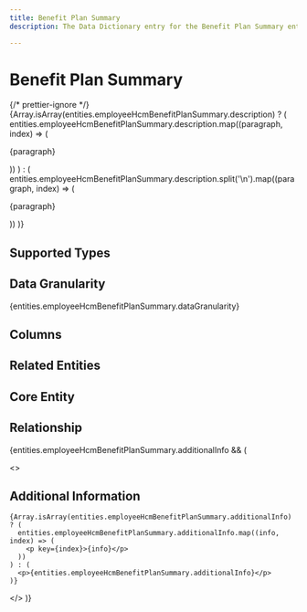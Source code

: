 ```yaml
---
title: Benefit Plan Summary
description: The Data Dictionary entry for the Benefit Plan Summary entity

---
```



# Benefit Plan Summary

{/* prettier-ignore */}
{Array.isArray(entities.employeeHcmBenefitPlanSummary.description) ? (
  entities.employeeHcmBenefitPlanSummary.description.map((paragraph, index) => (
    <p key={index}>{paragraph}</p>
))
) : (
entities.employeeHcmBenefitPlanSummary.description.split('\n').map((paragraph, index) => (

<p key={index}>{paragraph}</p>
)) )}

## Supported Types

<SupportedTypesTable supportedTypes={entities.employeeHcmBenefitPlanSummary.supportedTypes} />

## Data Granularity

{entities.employeeHcmBenefitPlanSummary.dataGranularity}

## Columns

<ColumnsTable columns={entities.employeeHcmBenefitPlanSummary.columns} />

## Related Entities

<RelatedEntitiesList relatedEntities={entities.employeeHcmBenefitPlanSummary.relatedEntities} />

## Core Entity

<CoreEntityTable coreEntities={entities.employeeHcmBenefitPlanSummary.coreEntity} />

## Relationship

<RelationshipTable
  relationship={entities.employeeHcmBenefitPlanSummary.relationship}
  simple={true}
/>

{entities.employeeHcmBenefitPlanSummary.additionalInfo && (

  <>
    <h2>Additional Information</h2>

    {Array.isArray(entities.employeeHcmBenefitPlanSummary.additionalInfo) ? (
      entities.employeeHcmBenefitPlanSummary.additionalInfo.map((info, index) => (
        <p key={index}>{info}</p>
      ))
    ) : (
      <p>{entities.employeeHcmBenefitPlanSummary.additionalInfo}</p>
    )}

  </>
)}
